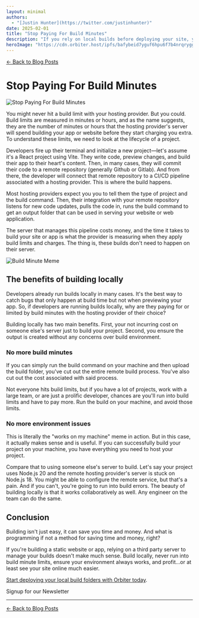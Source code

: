 ```yaml
---
layout: minimal
authors:
  - "[Justin Hunter](https://twitter.com/justinhunter)"
date: 2025-02-01
title: "Stop Paying For Build Minutes"
description: "If you rely on local builds before deploying your site, you can avoid build minutes on someone else's server."
heroImage: "https://cdn.orbiter.host/ipfs/bafybeid7yguf6hpu6f7b4nrqrygghsvgaylfra23u2ae5lnjoxrecfrayi?img-width=750"
---
```



[← Back to Blog Posts](/blog)

# Stop Paying For Build Minutes

![Stop Paying For Build Minutes](https://cdn.orbiter.host/ipfs/bafybeid7yguf6hpu6f7b4nrqrygghsvgaylfra23u2ae5lnjoxrecfrayi?img-width=750)

You might never hit a build limit with your hosting provider. But you could. Build limits are measured in minutes or hours, and as the name suggests, they are the number of minutes or hours that the hosting provider's server will spend building your app or website before they start charging you extra. To understand these limits, we need to look at the lifecycle of a project.

Developers fire up their terminal and initialize a new project—let's assume it's a React project using Vite. They write code, preview changes, and build their app to their heart's content. Then, in many cases, they will commit their code to a remote repository (generally Github or Gitlab). And from there, the developer will connect that remote repository to a CI/CD pipeline associated with a hosting provider. This is where the build happens.

Most hosting providers expect you you to tell them the type of project and the build command. Then, their integration with your remote repository listens for new code updates, pulls the code in, runs the build command to get an output folder that can be used in serving your website or web application.

The server that manages this pipeline costs money, and the time it takes to build your site or app is what the provider is measuring when they apply build limits and charges. The thing is, these builds don't need to happen on their server.

![Build Minute Meme](https://cdn.orbiter.host/ipfs/bafybeid7yguf6hpu6f7b4nrqrygghsvgaylfra23u2ae5lnjoxrecfrayi)

## The benefits of building locally

Developers already run builds locally in many cases. It's the best way to catch bugs that only happen at build time but not when previewing your app. So, if developers are running builds locally, why are they paying for or limited by build minutes with the hosting provider of their choice?

Building locally has two main benefits. First, your not incurring cost on someone else's server just to build your project. Second, you ensure the output is created without any concerns over build environment.

### No more build minutes

If you can simply run the build command on your machine and then upload the build folder, you've cut out the entire remote build process. You've also cut out the cost associated with said process.

Not everyone hits build limits, but if you have a lot of projects, work with a large team, or are just a prolific developer, chances are you'll run into build limits and have to pay more. Run the build on your machine, and avoid those limits.

### No more environment issues

This is literally the "works on my machine" meme in action. But in this case, it actually makes sense and is useful. If you can successfully build your project on your machine, you have everything you need to host your project.

Compare that to using someone else's server to build. Let's say your project uses Node.js 20 and the remote hosting provider's server is stuck on Node.js 18. You might be able to configure the remote service, but that's a pain. And if you can't, you're going to run into build errors. The beauty of building locally is that it works collaboratively as well. Any engineer on the team can do the same.

## Conclusion

Building isn't just easy, it can save you time and money. And what is programming if not a method for saving time and money, right?

If you're building a static website or app, relying on a third party server to manage your builds doesn't make much sense. Build locally, never run into build minute limits, ensure your environment always works, and profit...or at least see your site online much easier.

[Start deploying your local build folders with Orbiter today](https://orbiter.host).

<div className="flex items-center flex-col gap-2 justify-center">
	<p className="font-bold">Signup for our Newsletter</p>
	<NewsletterForm />
</div>


---

[← Back to Blog Posts](/blog)
